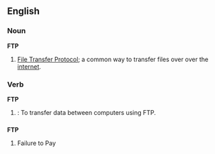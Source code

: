 {{wikipedia}}
==English==

===Noun===
'''FTP'''
# {{internet}} [[File Transfer Protocol]]; a common way to transfer files over over the [[internet]].

===Verb===
'''FTP'''
# {{initialism}}: To transfer data between computers using FTP.

==={{initialism}}===
'''FTP'''
# Failure to Pay